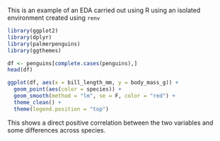 This is an example of an EDA carried out using R using an isolated environment created using `renv`

```r
library(ggplot2)
library(dplyr)
library(palmerpenguins)
library(ggthemes)
```

```r
df <- penguins[complete.cases(penguins),]
head(df)
```

```r
ggplot(df, aes(x = bill_length_mm, y = body_mass_g)) +
  geom_point(aes(color = species)) +
  geom_smooth(method = "lm", se = F, color = "red") +
  theme_clean() +
  theme(legend.position = "top")
```

This shows a direct positive correlation between the two variables and some differences across species.
